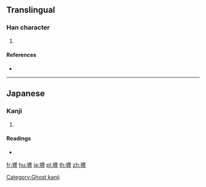 {{character info/new}}
==Translingual==

===Han character===
{{Han char|rn=32|rad=土|as=17|sn=20|four=|canj=GMWG,XGMWG|ids=⿰土㕓}}

# {{defn|Han|sort=土17}}

====References====
* {{Han ref|kx=0242.191|hdz=10501.041|uh=58E5|ud=22757}}

----

==Japanese==

===Kanji===
{{ja-kanji|grade=|rs=土17}}

# {{defn|lang=ja|sort=土17}}

====Readings====
* {{ja-readings|on=[[てん]] (ten)|kun=}}

[[Category:Ghost kanji]]

[[fr:壥]]
[[hu:壥]]
[[ja:壥]]
[[pl:壥]]
[[th:壥]]
[[zh:壥]]